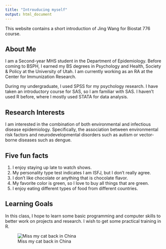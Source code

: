 ```yaml
---
title: "Introuducing myself"
output: html_document
---
```

This website contains a short introduction of Jing Wang for Biostat 776 course.

## About Me
I am a Second-year MHS student in the Department of Epidemiology. Before coming to BSPH, I earned my BS degrees in Psychology and Health, Society & Policy at the University of Utah. I am currently working as an RA at the Center for Immunization Research.

During my undergraduate, I used SPSS for my psychology research. I have taken an introductory course for SAS, so I am familiar with SAS. I haven't used R before, where I mostly used STATA for data analysis.

## Research Interests 
I am interested in the combination of both environmental and infectious disease epidemiology. Specifically, the association between environmental risk factors and neurodevelopmental disorders such as autism or vector-borne diseases such as dengue. 

## Five fun facts
1. I enjoy staying up late to watch shows.
2. My personality type test indicates I am ISFJ, but I don't really agree. 
3. I don't like chocolate or anything that is chocolate flavor.
4. My favorite color is green, so I love to buy all things that are green.
5. I enjoy eating different types of food from different countries.

## Learning Goals
In this class, I hope to learn some basic programming and computer skills to better work on projects and research. I wish to get some practical training in R.

![Miss my cat back in China](/Users/jing.w/Desktop/Master/Fall 2022/Term 1/Stats computing/project 0/biostats776-Jing-Wang/IMG_8979.JPG)
